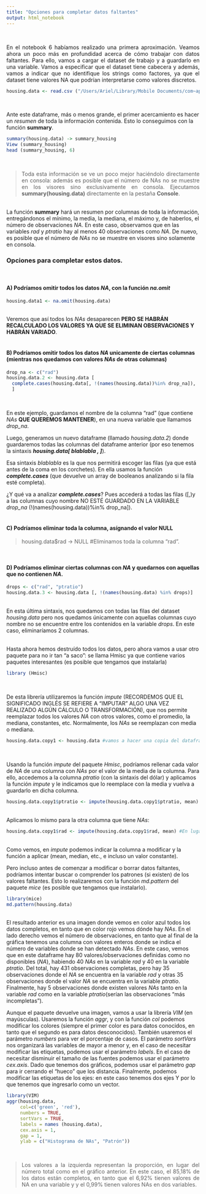 ```yaml
---
title: "Opciones para completar datos faltantes"
output: html_notebook
---
```

\

<div style = "text-align: justify"> En el notebook 6 habíamos realizado una primera aproximación. Veamos ahora un poco más en profundidad acerca de cómo trabajar con datos faltantes. Para ello, vamos a cargar el dataset de trabajo y a guardarlo en una variable. Vamos a especificar que el dataset tiene cabecera y además, vamos a indicar que no identifique los strings como factores, ya que el dataset tiene valores NA que podrían interpretarse como valores discretos. </div>

```r
housing.data <- read.csv ("/Users/Ariel/Library/Mobile Documents/com~apple~CloudDocs/AADD/DataScience-con-RStudio/Datos/tema1/housing-with-missing-value.csv", header = TRUE, stringsAsFactors = FALSE)
```
\

Ante este dataframe, más o menos grande, el primer acercamiento es hacer un _resumen_ de toda la información contenida. Esto lo conseguimos con la función **summary**.

```r
summary(housing.data) -> summary_housing
View (summary_housing)
head (summary_housing, 6)
```
\

> <div style = "text-align: justify"> Toda esta información se ve un poco mejor haciéndolo directamente en consola: además es posible que el número de NAs no se muestre en los visores sino exclusivamente en consola. Ejecutamos **summary(housing.data)** directamente en la pestaña **Console**. </div>

\
La función **summary** hará un resumen por columnas de toda la información, entregándonos el mínimo, la media, la mediana, el máximo y, de haberlos, el número de observaciones $NA$. En este caso, observamos que en las variables _rad_ y _ptratio_ hay al menos 40 observaciones como $NA$. De nuevo, es posible que el número de $NAs$ no se muestre en visores sino solamente en consola.

### Opciones para completar estos datos.
\

#### A) Podríamos omitir todos los datos $NA$, con la función _**na.omit**_

```r
housing.data1 <- na.omit(housing.data)
```
\
Veremos que así todos los $NAs$ desaparecen **PERO SE HABRÁN RECALCULADO LOS VALORES YA QUE SE ELIMINAN OBSERVACIONES Y HABRÁN VARIADO**.
\
\

#### B) Podríamos omitir todos los datos $NA$ unicamente de ciertas columnas (mientras nos quedamos con valores $NAs$ de otras columnas)

```r
drop_na <- c("rad")
housing.data.2 <- housing.data [
  complete.cases(housing.data[, !(names(housing.data))%in% drop_na]),
  ]
```
\

En este ejemplo, guardamos el nombre de la columna "rad" (que contiene $NAs$  **QUE QUEREMOS MANTENER**), en una nueva variable que llamamos _drop_na_.
\

Luego, generamos un nuevo dataframe (llamado _housing.data.2_) donde guardaremos todas las columnas del dataframe anterior (por eso tenemos la sintaxis _**housing.data[ blablabla **, **]**_).
\

Esa sintaxis _blablabla_ es la que nos permitirá escoger las filas (ya que está antes de la coma en los corchetes). En ella usamos la función _**complete.cases**_ (que devuelve un array de booleanos analizando si la fila esté completa).
\

¿Y qué va a analizar _**complete.cases**_? Pues accederá a todas las filas ([,)y a las columnas cuyo nombre NO ESTÉ GUARDADO EN LA VARIABLE _drop_na_ (!(names(housing.data))%in% drop_na]).
\
\

#### C) Podríamos eliminar toda la columna, asígnando el valor NULL

> housing.data$rad -> NULL #Eliminamos toda la columna "rad".


\

#### D) Podríamos eliminar ciertas columnas con $NA$ y quedarnos con aquellas que no contienen $NA$.

```r
drops <- c("rad", "ptratio")
housing.data.3 <- housing.data [, !(names(housing.data) %in% drops)]
```
\
En esta última sintaxis, nos quedamos con todas las filas del dataset _housing.data_ pero nos quedamos únicamente con aquellas columnas cuyo nombre no se encuentre entre los contenidos en la variable _drops_. En este caso, eliminaríamos 2 columnas.


\
Hasta ahora hemos destruído todos los datos, pero ahora vamos a usar otro paquete para no ir tan "a saco": se llama Hmisc ya que contiene varios paquetes interesantes (es posible que tengamos que instalarla)

```r
library (Hmisc)
```
\

De esta librería utilizaremos la función *impute* (RECORDEMOS QUE EL SIGNIFICADO INGLÉS SE REFIERE A "IMPUTAR" ALGO UNA VEZ REALIZADO ALGÚN CÁLCULO O TRANSFORMACIÓN), que nos permite reemplazar todos los valores $NA$ con otros valores, como el promedio, la mediana, constantes, etc. Normalmente, los $NAs$ se reemplazan con media o mediana.

```r
housing.data.copy1 <- housing.data #vamos a hacer una copia del dataframe y lo guardamos en una nueva variable
```

\

Usando la función *impute* del paquete _Hmisc_, podríamos rellenar cada valor de $NA$ de una columna con $NAs$ por el valor de la media de la columna. Para ello, accedemos a la columna _ptratio_ (con la sintaxis del dólar) y aplicamos la función _*impute*_ y le indicamos que lo reemplace con la media y vuelva a guardarlo en dicha columna.

```r
housing.data.copy1$ptratio <- impute(housing.data.copy1$ptratio, mean)
```

\
Aplicamos lo mismo para la otra columna que tiene $NAs$:

```r
housing.data.copy1$rad <- impute(housing.data.copy1$rad, mean) #En lugar de mean podríamos usar un número constante o lo que sea.
```

\
Como vemos, en *impute* podemos indicar la columna a modificar y la función a aplicar (mean, median, etc., e incluso un valor constante). 
\


Pero incluso antes de comenzar a modificar o borrar datos faltantes, podríamos intentar buscar o comprender los patrones (si existen) de los valores faltantes. Esto lo realizaremos con la función *md.pattern* del paquete *mice* (es posible que tengamos que instalarlo).

```r
library(mice)
md.pattern(housing.data)
```

\
El resultado anterior es una imagen donde vemos en color azul todos los datos completos, en tanto que en color rojo vemos dónde hay $NAs$. En el lado derecho vemos el número de observaciones, en tanto que al final de la gráfica tenemos una columna con valores enteros donde se indica el número de variables donde se han detectado $NAs$. En este caso, vemos que en este dataframe hay 80 valores/observaciones definidas como no disponibles ($NA$), habiendo 40 $NAs$ en la variable _rad_ y 40 en la variable _ptratio_. Del total, hay 431 observaciones completas, pero hay 35 observaciones donde el $NA$ se encuentra en la variable _rad_ y otras 35 observaciones donde el valor $NA$ se encuentra en la variable _ptratio_. Finalmente, hay 5 observaciones donde existen valores $NAs$ tanto en la variable _rad_ como en la variable _ptratio_(serían las observaciones "más incompletas").
\

Aunque el paquete devuelve una imagen, vamos a usar la librería *VIM* (en mayúsculas). Usaremos la función *aggr*, y con la función _col_ podemos modificar los colores (siempre el primer color es para datos conocidos, en tanto que el segundo es para datos desconocidos). También usaremos el parámetro _numbers_ para ver el porcentaje de casos.
El parámetro _sortVars_ nos organizará las variables de mayor a menor y, en el caso de necesitar modificar las etiquetas, podemos usar el parámetro _labels_. En el caso de necesitar disminuir el tamaño de las fuentes podemos usar el parámetro _cex.axis_. 
Dado que tenemos dos gráficos, podemos usar el parámetro _gap_ para ir cerrando el "hueco" que los distancia. Finalmente, podemos modificar las etiquetas de los ejes: en este caso tenemos dos ejes Y por lo que tenemos que ingresarlo como un vector.


```r
library(VIM)
aggr(housing.data,
     col=c('green', 'red'),
     numbers = TRUE,
     sortVars = TRUE,
     labels = names (housing.data),
     cex.axis = 1,
     gap = 1,
     ylab = c("Histograma de NAs", "Patrón"))
```
\

> <div style = "text-align: justify"> Los valores a la izquierda representan la proporción, en lugar del número total como en el gráfico anterior. En este caso, el 85,18% de los datos están completos, en tanto que el 6,92% tienen valores de NA en una variable y  y el 0,99% tienen valores NAs en dos variables. </div>














